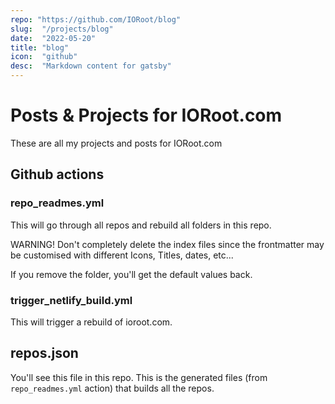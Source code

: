```yaml
---
repo: "https://github.com/IORoot/blog"
slug:  "/projects/blog"
date:  "2022-05-20"
title: "blog"
icon:  "github"
desc:  "Markdown content for gatsby"
---
```



# Posts & Projects for IORoot.com

These are all my projects and posts for IORoot.com

## Github actions

### repo_readmes.yml

This will go through all repos and rebuild all folders in this repo.

WARNING! Don't completely delete the index files since the frontmatter may be customised
with different Icons, Titles, dates, etc...

If you remove the folder, you'll get the default values back.

### trigger_netlify_build.yml

This will trigger a rebuild of ioroot.com.

## repos.json

You'll see this file  in this repo. This is the generated files (from `repo_readmes.yml` action) that builds all the repos.